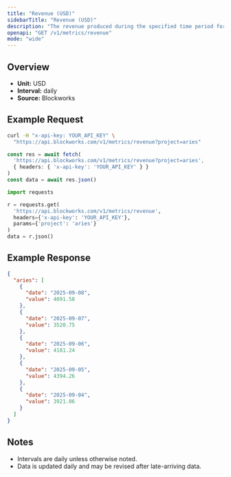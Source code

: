 ```yaml
---
title: "Revenue (USD)"
sidebarTitle: "Revenue (USD)"
description: "The revenue produced during the specified time period for given project."
openapi: "GET /v1/metrics/revenue"
mode: "wide"
---
```


## Overview

- **Unit:** USD
- **Interval:** daily
- **Source:** Blockworks

## Example Request

<CodeGroup>

```bash cURL
curl -H "x-api-key: YOUR_API_KEY" \
  "https://api.blockworks.com/v1/metrics/revenue?project=aries"
```

```typescript TypeScript
const res = await fetch(
  'https://api.blockworks.com/v1/metrics/revenue?project=aries',
  { headers: { 'x-api-key': 'YOUR_API_KEY' } }
)
const data = await res.json()
```

```python Python
import requests

r = requests.get(
  'https://api.blockworks.com/v1/metrics/revenue',
  headers={'x-api-key': 'YOUR_API_KEY'},
  params={'project': 'aries'}
)
data = r.json()
```

</CodeGroup>

## Example Response

```json
{
  "aries": [
    {
      "date": "2025-09-08",
      "value": 4091.58
    },
    {
      "date": "2025-09-07",
      "value": 3520.75
    },
    {
      "date": "2025-09-06",
      "value": 4181.24
    },
    {
      "date": "2025-09-05",
      "value": 4394.26
    },
    {
      "date": "2025-09-04",
      "value": 3921.06
    }
  ]
}
```

## Notes
- Intervals are daily unless otherwise noted.
- Data is updated daily and may be revised after late-arriving data.
